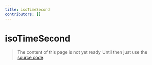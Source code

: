 ```yaml
---
title: isoTimeSecond
contributors: []
---
```


# isoTimeSecond

> The content of this page is not yet ready. Until then just use the [source code](https://github.com/fabian-hiller/valibot/blob/main/library/src/validations/isoTimeSecond/isoTimeSecond.ts).
